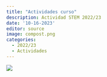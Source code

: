 ```yaml
---
title: "Actividades curso"
description: Actividad STEM 2022/23
date: '10-16-2023'
editor: source
image: compost.png
categories: 
  - 2022/23
  - Actividades
---
```


![](compost.png){fig-alt="Imagen compost"}
